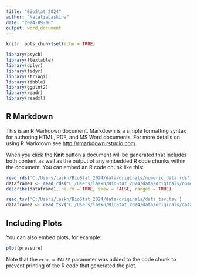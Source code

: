 ```yaml
---
title: "BioStat_2024"
author: "NataliaLaskina"
date: "2024-09-06"
output: word_document
---
```


```r
knitr::opts_chunk$set(echo = TRUE)

library(psych)
library(flextable)
library(dplyr)
library(tidyr)
library(stringi)
library(tibble)
library(ggplot2)
library(readr)
library(readxl)
```

## R Markdown

This is an R Markdown document. Markdown is a simple formatting syntax for authoring HTML, PDF, and MS Word documents. For more details on using R Markdown see <http://rmarkdown.rstudio.com>.

When you click the **Knit** button a document will be generated that includes both content as well as the output of any embedded R code chunks within the document. You can embed an R code chunk like this:

```r
read_rds('C:/Users/laskn/BioStat_2024/data/originals/numeric_data.rds')
dataframe1 <- read_rds('C:/Users/laskn/BioStat_2024/data/originals/numeric_data.rds')
describe(dataframe1, na.rm = TRUE, skew = FALSE, ranges = TRUE)
```
```r
read_tsv('C:/Users/laskn/BioStat_2024/data/originals/data_tsv.tsv')
dataframe2 <- read_tsv('C:/Users/laskn/BioStat_2024/data/originals/data_tsv.tsv')
```
## Including Plots

You can also embed plots, for example:

```r
plot(pressure)
```

Note that the `echo = FALSE` parameter was added to the code chunk to prevent printing of the R code that generated the plot.
